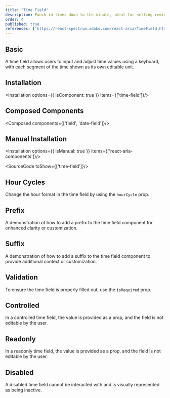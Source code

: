```yaml
---
title: "Time Field"
description: Punch in times down to the minute, ideal for setting reminders or scheduling meetings, like setting your alarm clock for another busy day..
order: 4
published: true
references: ["https://react-spectrum.adobe.com/react-aria/TimeField.html#props"]
---
```


## Basic

A time field allows users to input and adjust time values using a keyboard, with each segment of the time shown as its own editable unit.
<How toUse="date-and-time/time-field/time-field-demo" />

## Installation
<Installation options={{ isComponent: true }} items={['time-field']}/>

## Composed Components
<Composed components={['field', 'date-field']}/>

## Manual Installation
<Installation options={{ isManual: true }} items={['react-aria-components']}/>

<SourceCode toShow={['time-field']}/>

## Hour Cycles
Change the hour format in the time field by using the `hourCycle` prop.
<How toUse="date-and-time/time-field/time-field-hc-demo" />

## Prefix
A demonstration of how to add a prefix to the time field component for enhanced clarity or customization.
<How toUse="date-and-time/time-field/time-field-prefix-demo" />

## Suffix
A demonstration of how to add a suffix to the time field component to provide additional context or customization.
<How toUse="date-and-time/time-field/time-field-suffix-demo" />

## Validation
To ensure the time field is properly filled out, use the `isRequired` prop.
<How toUse="date-and-time/time-field/time-field-validation-demo" />

## Controlled
In a controlled time field, the value is provided as a prop, and the field is not editable by the user.
<How toUse="date-and-time/time-field/time-field-controlled-demo" />

## Readonly
In a readonly time field, the value is provided as a prop, and the field is not editable by the user.
<How toUse="date-and-time/time-field/time-field-readonly-demo" />

## Disabled
A disabled time field cannot be interacted with and is visually represented as being inactive.
<How toUse="date-and-time/time-field/time-field-disabled-demo" />
